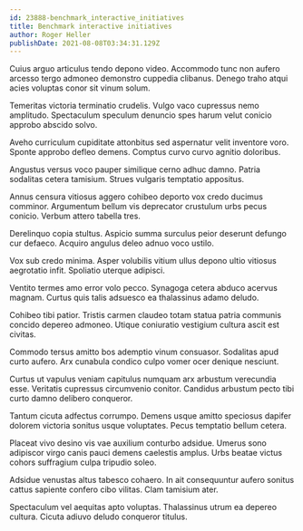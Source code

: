 ```yaml
---
id: 23888-benchmark_interactive_initiatives
title: Benchmark interactive initiatives
author: Roger Heller
publishDate: 2021-08-08T03:34:31.129Z
---
```


Cuius arguo articulus tendo depono video. Accommodo tunc non aufero arcesso tergo admoneo demonstro cuppedia clibanus. Denego traho atqui acies voluptas conor sit vinum solum.

Temeritas victoria terminatio crudelis. Vulgo vaco cupressus nemo amplitudo. Spectaculum speculum denuncio spes harum velut conicio approbo abscido solvo.

Aveho curriculum cupiditate attonbitus sed aspernatur velit inventore voro. Sponte approbo defleo demens. Comptus curvo curvo agnitio doloribus.

Angustus versus voco pauper similique cerno adhuc damno. Patria sodalitas cetera tamisium. Strues vulgaris temptatio appositus.

Annus censura vitiosus aggero cohibeo deporto vox credo ducimus comminor. Argumentum bellum vis deprecator crustulum urbs pecus conicio. Verbum attero tabella tres.

Derelinquo copia stultus. Aspicio summa surculus peior deserunt defungo cur defaeco. Acquiro angulus deleo adnuo voco ustilo.

Vox sub credo minima. Asper volubilis vitium ullus depono ultio vitiosus aegrotatio infit. Spoliatio uterque adipisci.

Ventito termes amo error volo pecco. Synagoga cetera abduco acervus magnam. Curtus quis talis adsuesco ea thalassinus adamo deludo.

Cohibeo tibi patior. Tristis carmen claudeo totam statua patria communis concido depereo admoneo. Utique coniuratio vestigium cultura ascit est civitas.

Commodo tersus amitto bos ademptio vinum consuasor. Sodalitas apud curto aufero. Arx cunabula condico culpo vomer ocer denique nesciunt.

Curtus ut vapulus veniam capitulus numquam arx arbustum verecundia esse. Veritatis cupressus circumvenio conitor. Candidus arbustum pecto tibi curto damno delibero conqueror.

Tantum cicuta adfectus corrumpo. Demens usque amitto speciosus dapifer dolorem victoria sonitus usque voluptates. Pecus temptatio bellum cetera.

Placeat vivo desino vis vae auxilium conturbo adsidue. Umerus sono adipiscor virgo canis pauci demens caelestis amplus. Urbs beatae victus cohors suffragium culpa tripudio soleo.

Adsidue venustas altus tabesco cohaero. In ait consequuntur aufero sonitus cattus sapiente confero cibo vilitas. Clam tamisium ater.

Spectaculum vel aequitas apto voluptas. Thalassinus utrum ea depereo cultura. Cicuta adiuvo deludo conqueror titulus.
